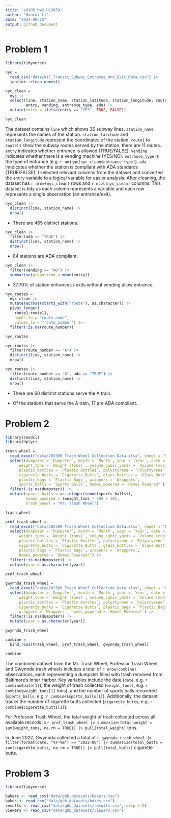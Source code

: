 ```yaml
---
title: "p8105_hw2_HL3859"
author: "Hanrui Li"
date: "2024-09-25"
output: github_document
---
```


# Problem 1

```r
library(tidyverse)

nyc = 
  read_csv("data/NYC_Transit_Subway_Entrance_And_Exit_Data.csv") |>
  janitor::clean_names()

nyc_clean = 
  nyc |>
  select(line, station_name, station_latitude, station_longitude, route1:route11, 
         entry, vending, entrance_type, ada) |>
  mutate(entry = ifelse(entry == "YES", TRUE, FALSE))

nyc_clean
```

The dataset contains `line` which shows 36 subway lines. `station_name` represents the names of the station. `station_latitude` and `station_longitude` represent the coordinates of the station. `route1` to `route11` show the subway routes served by the station, there are 11 routes. `entry` indicates whether entrance is allowed (TRUE/FALSE). `vending` indicates whether there is a vending machine (YES/NO). `entrance_type` is the type of entrance (e.g. `r unique(nyc_clean$entrance_type)`). `ada` inndicates whether the station is compliant with ADA standards (TRUE/FALSE). I selected relevant columns from the dataset and converted the `entry` variable to a logical variable for easier analysis. After cleaning, the dataset has `r nrow(nyc_clean)` rows and `r ncol(nyc_clean)` columns. This dataset is tidy as each column represents a variable and each row represents a single observation (an entrance/exit).

```r
nyc_clean |>
  distinct(line, station_name) |>
  nrow()
```

- There are 465 distinct stations.

```r
nyc_clean |>
  filter(ada == "TRUE") |>
  distinct(line, station_name) |>
  nrow()
```

- 84 stations are ADA compliant.

```r
nyc_clean |>
  filter(vending == "NO") |>
  summarise(proportion = mean(entry))
```

- 37.70% of station entrances / exits without vending allow entrance.

```r
nyc_routes = 
  nyc_clean |>
  mutate(across(starts_with("route"), as.character)) |>
  pivot_longer(
    route1:route11,
    names_to = "route_name", 
    values_to = "route_number") |>
  filter(!is.na(route_number))

nyc_routes

nyc_routes |>
  filter(route_number == "A") |>
  distinct(line, station_name) |>
  nrow()

nyc_routes |>
  filter(route_number == "A", ada == "TRUE") |>
  distinct(line, station_name) |>
  nrow()
```

- There are 60 distinct stations serve the A train.

- Of the stations that serve the A train, 17 are ADA compliant.


# Problem 2

```r
library(readxl)
library(dplyr)

trash_wheel = 
  read_excel("data/202309 Trash Wheel Collection Data.xlsx", sheet = "Mr. Trash Wheel", skip = 1) |>
  select(dumpster = `Dumpster`, month = `Month`, year = `Year`, date = `Date`,
      weight_tons = `Weight (tons)`, volume_cubic_yards = `Volume (cubic yards)`,
      plastic_bottles = `Plastic Bottles`, polystyrene = `Polystyrene`,
      cigarette_butts = `Cigarette Butts`, glass_bottles = `Glass Bottles`,
      plastic_bags = `Plastic Bags`, wrappers = `Wrappers`,
      sports_balls = `Sports Balls`, homes_powered = `Homes Powered*`) |>
  filter(!is.na(dumpster)) |>
  mutate(sports_balls = as.integer(round(sports_balls)), 
         homes_powered = (weight_tons * 500 / 30),
         trash_wheel = "Mr. Trash Wheel")

trash_wheel
```

```r
prof_trash_wheel = 
  read_excel("data/202309 Trash Wheel Collection Data.xlsx", sheet = "Professor Trash Wheel", skip = 1) |>
  select(dumpster = `Dumpster`, month = `Month`, year = `Year`, date = `Date`,
      weight_tons = `Weight (tons)`, volume_cubic_yards = `Volume (cubic yards)`,
      plastic_bottles = `Plastic Bottles`, polystyrene = `Polystyrene`,
      cigarette_butts = `Cigarette Butts`, glass_bottles = `Glass Bottles`,
      plastic_bags = `Plastic Bags`, wrappers = `Wrappers`,
      homes_powered = `Homes Powered*`) |>
  filter(!is.na(dumpster)) |>
  mutate(year = as.character(year))
  
prof_trash_wheel

gwynnda_trash_wheel = 
  read_excel("data/202309 Trash Wheel Collection Data.xlsx", sheet = "Gwynnda Trash Wheel", skip = 1) |>
  select(dumpster = `Dumpster`, month = `Month`, year = `Year`, date = `Date`,
      weight_tons = `Weight (tons)`, volume_cubic_yards = `Volume (cubic yards)`,
      plastic_bottles = `Plastic Bottles`, polystyrene = `Polystyrene`,
      cigarette_butts = `Cigarette Butts`, plastic_bags = `Plastic Bags`, 
      wrappers = `Wrappers`, homes_powered = `Homes Powered*`) |>
  filter(!is.na(dumpster)) |>
  mutate(year = as.character(year))

gwynnda_trash_wheel
```

```r
combine = 
  bind_rows(trash_wheel, prof_trash_wheel, gwynnda_trash_wheel)

combine
```

The combined dataset from the Mr. Trash Wheel, Professor Trash Wheel, and Gwynnda trash wheels includes a total of `r nrow(combine)` observations, each representing a dumpster filled with trash removed from Baltimore's Inner Harbor. Key variables include the date (`date`, e.g. `r combine$date[1]`), the weight of trash collected (`weight_tons)`, e.g. `r combine$weight_tons[1]` tons), and the number of sports balls recovered (`sports_balls`, e.g. `r combine$sports_balls[1]`). Additionally, the dataset tracks the number of cigarette butts collected (`cigarette_butts`, e.g. `r combine$cigarette_butts[1]`). 

For Professor Trash Wheel, the total weight of trash collected across all available records is `r prof_trash_wheel |> summarize(total_weight = sum(weight_tons, na.rm = TRUE)) |> pull(total_weight)` tons. 

In June 2022, Gwynnda collected a total of `r gwynnda_trash_wheel |> filter(format(date, "%Y-%m") == "2022-06") |> summarize(total_butts = sum(cigarette_butts, na.rm = TRUE)) |> pull(total_butts)` cigarette butts.


# Problem 3

```r
library(tidyverse)

bakers <- read_csv("data/gbb_datasets/bakers.csv")
bakes <- read_csv("data/gbb_datasets/bakes.csv")
results <- read_csv("data/gbb_datasets/results.csv", skip = 2)
viewers <- read_csv("data/gbb_datasets/viewers.csv")


```













